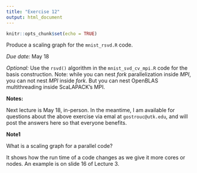 ```yaml
---
title: "Exercise 12"
output: html_document
---
```


```r
knitr::opts_chunk$set(echo = TRUE)
```
Produce a scaling graph for the `mnist_rsvd.R` code.

*Due date:* May 18

*Optional:* Use the `rsvd()` algorithm in the `mnist_svd_cv_mpi.R` code for the basis construction. Note: while you can nest *fork* parallelization inside *MPI*, you can not nest *MPI* inside *fork*. But you can nest OpenBLAS multithreading inside ScaLAPACK's MPI.


**Notes:**

Next lecture is May 18, in-person. In the meantime, I am available for questions about the above exercise via emal at `gostrouc@utk.edu`, and will post the answers here so that everyone benefits.

**Note1**

What is a scaling graph for a parallel code? 

It shows how the run time of a code changes as we give it more cores or nodes. An example is on slide 16 of Lecture 3.
